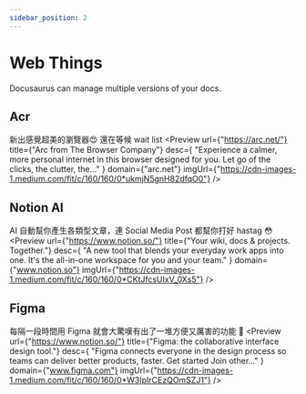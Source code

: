 ```yaml
---
sidebar_position: 2
---
```



# Web Things

Docusaurus can manage multiple versions of your docs.

## Acr
新出感覺超美的瀏覽器😍 還在等候 wait list
<Preview
  url={"https://arc.net/"}
  title={"Arc from The Browser Company"}
  desc={
    "Experience a calmer, more personal internet in this browser designed for you. Let go of the clicks, the clutter, the…"
  }
  domain={"arc.net"}
  imgUrl={"https://cdn-images-1.medium.com/fit/c/160/160/0*ukmjN5gnH82dfqO0"}
/>

## Notion AI
AI 自動幫你產生各類型文章，連 Social Media Post 都幫你打好 hastag 😳
<Preview
  url={"https://www.notion.so/"}
  title={"Your wiki, docs & projects. Together."}
  desc={
    "A new tool that blends your everyday work apps into one. It's the all-in-one workspace for you and your team."
  }
  domain={"www.notion.so"}
  imgUrl={"https://cdn-images-1.medium.com/fit/c/160/160/0*CKtJfcsUIxV_0Xs5"}
/>

## Figma
每隔一段時間用 Figma 就會大驚嘆有出了一堆方便又厲害的功能 🤩
<Preview
  url={"https://www.notion.so/"}
  title={"Figma: the collaborative interface design tool."}
  desc={
    "Figma connects everyone in the design process so teams can deliver better products, faster. Get started Join other…"
  }
  domain={"www.figma.com"}
  imgUrl={"https://cdn-images-1.medium.com/fit/c/160/160/0*W3IpIrCEzQOmSZJ1"}
/>
